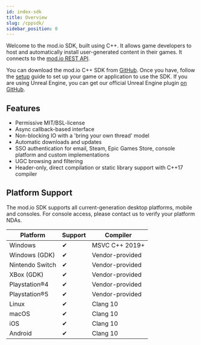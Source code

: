 ```yaml
---
id: index-sdk
title: Overview
slug: /cppsdk/
sidebar_position: 0
---
```


Welcome to the mod.io SDK, built using C++. It allows game developers to host and automatically install user-generated content in their games. It connects to the [mod.io REST API](https://docs.mod.io).

You can download the mod.io C++ SDK from [GitHub](https://github.com/modio/modio-sdk). Once you have, follow the [setup](setup) guide to set up your game or application to use the SDK. If you are using Unreal Engine, you can get our official Unreal Engine plugin [on GitHub](https://github.com/modio/modio-ue).

## Features

* Permissive MIT/BSL-license
* Async callback-based interface
* Non-blocking IO with a 'bring your own thread' model
* Automatic downloads and updates
* SSO authentication for email, Steam, Epic Games Store, console platform and custom implementations
* UGC browsing and filtering
* Header-only, direct compilation or static library support with C++17 compiler


## Platform Support

The mod.io SDK supports all current-generation desktop platforms, mobile and consoles. For console access, please contact us to verify your platform NDAs.

| Platform | Support | Compiler |
| --- | --- | --- |
| Windows | ✔ | MSVC C++ 2019+ |
| Windows (GDK) | ✔ | Vendor-provided |
| Nintendo Switch | ✔ | Vendor-provided |
| XBox (GDK) | ✔ | Vendor-provided |
| Playstation&reg;4 | ✔ | Vendor-provided |
| Playstation&reg;5 | ✔ | Vendor-provided |
| Linux | ✔ | Clang 10 |
| macOS | ✔ | Clang 10 |
| iOS   | ✔ | Clang 10 |
| Android   | ✔ | Clang 10 |